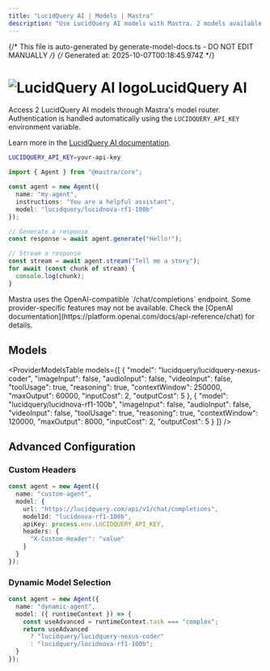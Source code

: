 ```yaml
---
title: "LucidQuery AI | Models | Mastra"
description: "Use LucidQuery AI models with Mastra. 2 models available."
---
```


{/* This file is auto-generated by generate-model-docs.ts - DO NOT EDIT MANUALLY */}
{/* Generated at: 2025-10-07T00:18:45.974Z */}



# <img src="https://models.dev/logos/lucidquery.svg" alt="LucidQuery AI logo" className="inline w-8 h-8 mr-2 align-middle dark:invert dark:brightness-0 dark:contrast-200" />LucidQuery AI

Access 2 LucidQuery AI models through Mastra's model router. Authentication is handled automatically using the `LUCIDQUERY_API_KEY` environment variable.

Learn more in the [LucidQuery AI documentation](https://lucidquery.com).

```bash
LUCIDQUERY_API_KEY=your-api-key
```

```typescript
import { Agent } from "@mastra/core";

const agent = new Agent({
  name: "my-agent",
  instructions: "You are a helpful assistant",
  model: "lucidquery/lucidnova-rf1-100b"
});

// Generate a response
const response = await agent.generate("Hello!");

// Stream a response
const stream = await agent.stream("Tell me a story");
for await (const chunk of stream) {
  console.log(chunk);
}
```

<Callout type="info">
Mastra uses the OpenAI-compatible `/chat/completions` endpoint. Some provider-specific features may not be available. Check the [OpenAI documentation](https://platform.openai.com/docs/api-reference/chat) for details.
</Callout>

## Models

<ProviderModelsTable 
  models={[
  {
    "model": "lucidquery/lucidquery-nexus-coder",
    "imageInput": false,
    "audioInput": false,
    "videoInput": false,
    "toolUsage": true,
    "reasoning": true,
    "contextWindow": 250000,
    "maxOutput": 60000,
    "inputCost": 2,
    "outputCost": 5
  },
  {
    "model": "lucidquery/lucidnova-rf1-100b",
    "imageInput": false,
    "audioInput": false,
    "videoInput": false,
    "toolUsage": true,
    "reasoning": true,
    "contextWindow": 120000,
    "maxOutput": 8000,
    "inputCost": 2,
    "outputCost": 5
  }
]}
/>

## Advanced Configuration

### Custom Headers

```typescript
const agent = new Agent({
  name: "custom-agent",
  model: {
    url: "https://lucidquery.com/api/v1/chat/completions",
    modelId: "lucidnova-rf1-100b",
    apiKey: process.env.LUCIDQUERY_API_KEY,
    headers: {
      "X-Custom-Header": "value"
    }
  }
});
```

### Dynamic Model Selection

```typescript
const agent = new Agent({
  name: "dynamic-agent",
  model: ({ runtimeContext }) => {
    const useAdvanced = runtimeContext.task === "complex";
    return useAdvanced 
      ? "lucidquery/lucidquery-nexus-coder"
      : "lucidquery/lucidnova-rf1-100b";
  }
});
```
